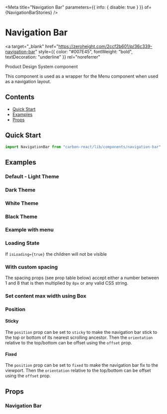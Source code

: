 

<Meta
  title="Navigation Bar"
  parameters={{ info: { disable: true } }}
  of={NavigationBarStories}
/>

# Navigation Bar

<a
  target="_blank"
  href="https://zeroheight.com/2ccf2b601/p/36c339-navigation-bar"
  style={{ color: "#007E45", fontWeight: "bold", textDecoration: "underline" }}
  rel="noreferrer"
>
  Product Design System component
</a>

This component is used as a wrapper for the Menu component when used as a navigation layout.

## Contents

- [Quick Start](#quick-start)
- [Examples](#examples)
- [Props](#props)

## Quick Start

```javascript
import NavigationBar from "carbon-react/lib/components/navigation-bar";
```

## Examples

### Default - Light Theme

<Canvas name="default" of={NavigationBarStories.Default} />

### Dark Theme

<Canvas name="dark theme" of={NavigationBarStories.DarkTheme} />

### White Theme

<Canvas name="white theme" of={NavigationBarStories.WhiteTheme} />

### Black Theme

<Canvas name="black theme" of={NavigationBarStories.BlackTheme} />

### Example with menu

<Canvas name="example with menu" of={NavigationBarStories.ExampleWithMenu} />

### Loading State

If `isLoading={true}` the children will not be visible

<Canvas name="isLoading" of={NavigationBarStories.IsLoading} />

### With custom spacing

The spacing props (see prop table below) accept either a number between 1 and 8 that is then multiplied by `8px` or any
valid CSS string.

<Canvas name="with custom spacing" of={NavigationBarStories.WithCustomSpacing} />

### Set content max width using Box

<Canvas name="content max width using Box" of={NavigationBarStories.ContentMaxWidthBox} />

### Position

#### Sticky

The `position` prop can be set to `sticky` to make the navigation bar stick to the top or bottom of its nearest scrolling ancestor.
Then the `orientation` relative to the top/bottom can be offset using the `offset` prop.

<Canvas name="sticky" of={NavigationBarStories.Sticky} />

#### Fixed

The `position` prop can be set to `fixed` to make the navigation bar fix to the viewport. Then the `orientation` relative to the
top/bottom can be offset using the `offset` prop.

<Canvas name="fixed" of={NavigationBarStories.Fixed} />

## Props

### Navigation Bar

<ArgTypes of={NavigationBarStories} />
